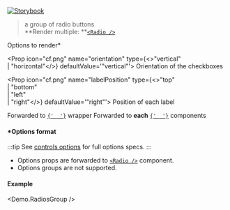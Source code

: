 
[![Storybook](https://img.shields.io/badge/Storybook-%23E06A8C?style=flat-square&logo=storybook&labelColor=%23ececec)](https://master--6193c82ff0559c003a4fdcba.chromatic.com?path=/story/controls-group-radios--default-control)

> a group of radio buttons<br />
> **Render multiple: **[`<Radio />`](https://mui.com/components/radio-buttons/)

<Props>
  <CommonProps />

  <Prop icon="cf.png" name="options" type="object">
    Options to render*
  </Prop>

  <Prop icon="cf.png" name="orientation" type={<>"vertical"<br />| "horizontal"</>} defaultValue='"vertical"'>
    Orientation of the checkboxes
  </Prop>

  <Prop icon="cf.png" name="labelPosition" type={<>"top"<br />| "bottom"<br />| "left"<br />| "right"</>} defaultValue='"right"'>
    Position of each label
  </Prop>

  <Prop icon="mui.png" name="formControlProps" type="object">
    Forwarded to <a href="https://mui.com/api/form-control/" target="_blank"><code>{' <FormControl /> '}</code></a> wrapper
  </Prop>

  <Prop icon="mui.png" name="{...props}" type="object">
    Forwarded to <strong>each</strong> <a href="https://mui.com/components/radio-buttons/" target="_blank"><code>{' <Radio /> '}</code></a> components
  </Prop>
</Props>

#### *Options format

:::tip
See [controls options](./controls-options) for full options specs.
:::

- Options props are forwarded to [`<Radio />`](https://mui.com/components/radio-buttons/) component.
- Options groups are not supported.

#### Example
<Demo.RadiosGroup />